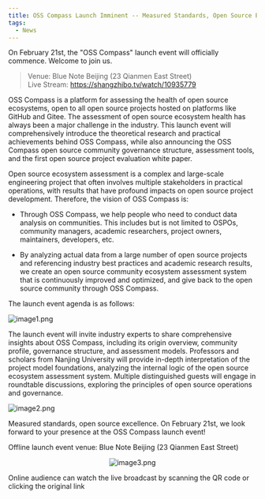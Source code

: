 ```yaml
---
title: OSS Compass Launch Imminent -- Measured Standards, Open Source Excellence
tags:
  - News
---
```


On February 21st, the "OSS Compass" launch event will officially commence. Welcome to join us.

> Venue: Blue Note Beijing (23 Qianmen East Street)  
> Live Stream: https://shangzhibo.tv/watch/10935779

<!--truncate-->

OSS Compass is a platform for assessing the health of open source ecosystems, open to all open source projects hosted on platforms like GitHub and Gitee. The assessment of open source ecosystem health has always been a major challenge in the industry. This launch event will comprehensively introduce the theoretical research and practical achievements behind OSS Compass, while also announcing the OSS Compass open source community governance structure, assessment tools, and the first open source project evaluation white paper.

Open source ecosystem assessment is a complex and large-scale engineering project that often involves multiple stakeholders in practical operations, with results that have profound impacts on open source project development. Therefore, the vision of OSS Compass is:

- Through OSS Compass, we help people who need to conduct data analysis on communities. This includes but is not limited to OSPOs, community managers, academic researchers, project owners, maintainers, developers, etc.

- By analyzing actual data from a large number of open source projects and referencing industry best practices and academic research results, we create an open source community ecosystem assessment system that is continuously improved and optimized, and give back to the open source community through OSS Compass.

The launch event agenda is as follows:

![image1.png](media/launch-procee.png)

The launch event will invite industry experts to share comprehensive insights about OSS Compass, including its origin overview, community profile, governance structure, and assessment models. Professors and scholars from Nanjing University will provide in-depth interpretation of the project model foundations, analyzing the internal logic of the open source ecosystem assessment system. Multiple distinguished guests will engage in roundtable discussions, exploring the principles of open source operations and governance.

![image2.png](media/ecosystem.png)

Measured standards, open source excellence. On February 21st, we look forward to your presence at the OSS Compass launch event!

Offline launch event venue: Blue Note Beijing (23 Qianmen East Street)

<center>

![image3.png](media/QR-code.png)

</center>

Online audience can watch the live broadcast by scanning the QR code or clicking the original link
